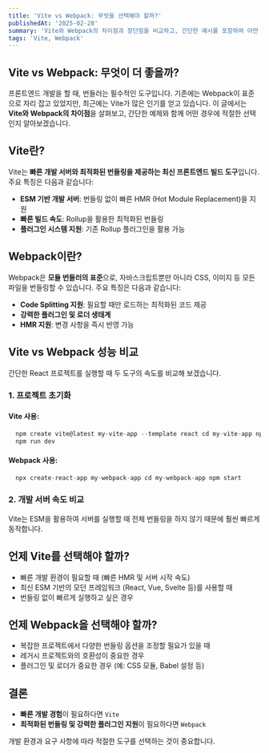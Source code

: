 ```yaml
---
title: 'Vite vs Webpack: 무엇을 선택해야 할까?'
publishedAt: '2025-02-28'
summary: 'Vite와 Webpack의 차이점과 장단점을 비교하고, 간단한 예시를 포함하여 어떤 상황에서 더 적합한지 살펴봅니다.'
tags: 'Vite, Webpack'
---
```


## Vite vs Webpack: 무엇이 더 좋을까?

프론트엔드 개발을 할 때, 번들러는 필수적인 도구입니다. 기존에는 Webpack이 표준으로 자리 잡고 있었지만, 최근에는 Vite가 많은 인기를 얻고 있습니다.
이 글에서는 **Vite와 Webpack의 차이점**을 살펴보고, 간단한 예제와 함께 어떤 경우에 적절한 선택인지 알아보겠습니다.

## Vite란?

Vite는 **빠른 개발 서버와 최적화된 번들링을 제공하는 최신 프론트엔드 빌드 도구**입니다. 주요 특징은 다음과 같습니다:

- **ESM 기반 개발 서버**: 번들링 없이 빠른 HMR (Hot Module Replacement)을 지원
- **빠른 빌드 속도**: Rollup을 활용한 최적화된 번들링
- **플러그인 시스템 지원**: 기존 Rollup 플러그인을 활용 가능

## Webpack이란?

Webpack은 **모듈 번들러의 표준**으로, 자바스크립트뿐만 아니라 CSS, 이미지 등 모든 파일을 번들링할 수 있습니다. 주요 특징은 다음과 같습니다:

- **Code Splitting 지원**: 필요할 때만 로드하는 최적화된 코드 제공
- **강력한 플러그인 및 로더 생태계**
- **HMR 지원**: 변경 사항을 즉시 반영 가능

## Vite vs Webpack 성능 비교

간단한 React 프로젝트를 실행할 때 두 도구의 속도를 비교해 보겠습니다.

### 1. 프로젝트 초기화

#### Vite 사용:

```js
  npm create vite@latest my-vite-app --template react cd my-vite-app npm install
  npm run dev
```

#### Webpack 사용:

```js
  npx create-react-app my-webpack-app cd my-webpack-app npm start
```

### 2. 개발 서버 속도 비교

<Table
  data={{
    headers: ['빌드 도구', '첫 실행 속도', 'HMR 속도'],
    rows: [
      ['Vite', '매우 빠름', '즉각적'],
      ['Webpack', '상대적으로 느림', '빠르지만 Vite보다 느림'],
    ],
  }}
  className="w-full border-collapse border border-gray-300 text-left text-sm"
/>

Vite는 ESM을 활용하여 서버를 실행할 때 전체 번들링을 하지 않기 때문에 훨씬 빠르게 동작합니다.

## 언제 Vite를 선택해야 할까?

- 빠른 개발 환경이 필요할 때 (빠른 HMR 및 서버 시작 속도)
- 최신 ESM 기반의 모던 프레임워크 (React, Vue, Svelte 등)를 사용할 때
- 번들링 없이 빠르게 실행하고 싶은 경우

## 언제 Webpack을 선택해야 할까?

- 복잡한 프로젝트에서 다양한 번들링 옵션을 조정할 필요가 있을 때
- 레거시 프로젝트와의 호환성이 중요한 경우
- 플러그인 및 로더가 중요한 경우 (예: CSS 모듈, Babel 설정 등)

## 결론

- **빠른 개발 경험**이 필요하다면 `Vite`
- **최적화된 번들링 및 강력한 플러그인 지원**이 필요하다면 `Webpack`

개발 환경과 요구 사항에 따라 적절한 도구를 선택하는 것이 중요합니다.
